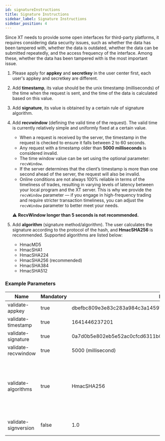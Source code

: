 ```yaml
---
id: signatureInstructions
title: Signature Instructions
sidebar_label: Signature Instructions
sidebar_position: 4
---
```


Since XT needs to provide some open interfaces for third-party platforms, it requires considering data security issues, such as whether the data has been tampered with, whether the data is outdated, whether the data can be submitted repeatedly, and the access frequency of the interface. Among these, whether the data has been tampered with is the most important issue.

1. Please apply for **appkey** and **secretkey** in the user center first, each user's appkey and secretkey are different.

2. Add **timestamp**, its value should be the unix timestamp (milliseconds) of the time when the request is sent, and the time of the data is calculated based on this value.

3. Add **signature**, its value is obtained by a certain rule of signature algorithm.

4. Add **recvwindow** (defining the valid time of the request). The valid time is currently relatively simple and uniformly fixed at a certain value.

   - When a request is received by the server, the timestamp in the request is checked to ensure it falls between 2 to 60 seconds.
   - Any request with a timestamp older than **5000 milliseconds** is considered invalid.
   - The time window value can be set using the optional parameter: `recvWindow`.
   - If the server determines that the client’s timestamp is more than one second ahead of the server, the request will also be invalid.
   - Online conditions are not always 100% reliable in terms of the timeliness of trades, resulting in varying levels of latency between your local program and the XT server. This is why we provide the `recvWindow` parameter — if you engage in high-frequency trading and require stricter transaction timeliness, you can adjust the `recvWindow` parameter to better meet your needs.

   ⚠️ **RecvWindow longer than 5 seconds is not recommended.**

5. Add **algorithm** (signature method/algorithm). The user calculates the signature according to the protocol of the hash, and **HmacSHA256** is recommended. Supported algorithms are listed below:

   - HmacMD5
   - HmacSHA1
   - HmacSHA224
   - HmacSHA256 (recommended)
   - HmacSHA384
   - HmacSHA512

### Example Parameters

| Name | Mandatory | Example | Description |
| --- | --- | --- | --- |
| validate-appkey | true | dbefbc809e3e83c283a984c3a1459732ea7db1360ca80c5c2c8867408d28cc83 | - |
| validate-timestamp | true | 1641446237201 | - |
| validate-signature | true | 0a7d0b5e802eb5e52ac0cfcd6311b0faba6e2503a9a8d1e2364b38617877574d | - |
| validate-recvwindow | true | 5000 (millisecond) | - |
| validate-algorithms | true | HmacSHA256 | HmacMD5、HmacSHA1、HmacSHA224、HmacSHA256、HmacSHA384、HmacSHA512. Default: HmacSHA256 |
| validate-signversion | false | 1.0 | Reserved, signed version number |
